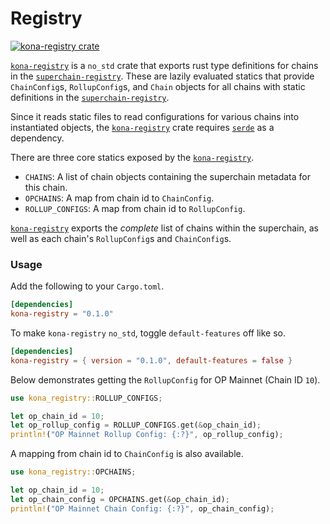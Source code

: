 # Registry

<a href="https://crates.io/crates/kona-registry"><img src="https://img.shields.io/crates/v/kona-registry.svg" alt="kona-registry crate" /></a>

[`kona-registry`][sc] is a `no_std` crate that exports rust type definitions for chains
in the [`superchain-registry`][osr]. These are lazily evaluated statics that provide
`ChainConfig`s, `RollupConfig`s, and `Chain` objects for all chains with static definitions
in the [`superchain-registry`][osr].

Since it reads static files to read configurations for various chains into instantiated
objects, the [`kona-registry`][sc] crate requires [`serde`][serde] as a dependency.

There are three core statics exposed by the [`kona-registry`][sc].
- `CHAINS`: A list of chain objects containing the superchain metadata for this chain.
- `OPCHAINS`: A map from chain id to `ChainConfig`.
- `ROLLUP_CONFIGS`: A map from chain id to `RollupConfig`.

[`kona-registry`][sc] exports the _complete_ list of chains within the superchain, as well as each
chain's `RollupConfig`s and `ChainConfig`s.

### Usage

Add the following to your `Cargo.toml`.

```toml
[dependencies]
kona-registry = "0.1.0"
```

To make `kona-registry` `no_std`, toggle `default-features` off like so.

```toml
[dependencies]
kona-registry = { version = "0.1.0", default-features = false }
```

Below demonstrates getting the `RollupConfig` for OP Mainnet (Chain ID `10`).

```rust
use kona_registry::ROLLUP_CONFIGS;

let op_chain_id = 10;
let op_rollup_config = ROLLUP_CONFIGS.get(&op_chain_id);
println!("OP Mainnet Rollup Config: {:?}", op_rollup_config);
```

A mapping from chain id to `ChainConfig` is also available.

```rust
use kona_registry::OPCHAINS;

let op_chain_id = 10;
let op_chain_config = OPCHAINS.get(&op_chain_id);
println!("OP Mainnet Chain Config: {:?}", op_chain_config);
```

[serde]: https://crates.io/crates/serde
[alloy]: https://github.com/alloy-rs/alloy
[op-alloy]: https://github.com/alloy-rs/op-alloy
[op-superchain]: https://docs.optimism.io/stack/explainer
[osr]: https://github.com/ethereum-optimism/superchain-registry

[s]: ./crates/registry
[sc]: https://crates.io/crates/kona-registry
[g]: https://crates.io/crates/kona-genesis

[chains]: https://docs.rs/kona-registry/latest/superchain/struct.CHAINS.html
[opchains]: https://docs.rs/kona-registry/latest/superchain/struct.OPCHAINS.html
[rollups]: https://docs.rs/kona-registry/latest/superchain/struct.ROLLUP_CONFIGS.html
